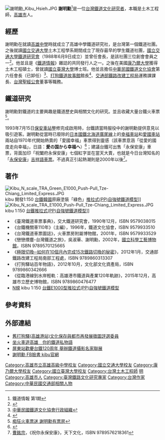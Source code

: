 {{citation style|time=2012-03-15T06:19:25+00:00}}
[[File:謝明勳_Kibu_Hsieh.JPG|thumb]]
'''謝明勳'''{{BD|1969年|||}}<ref>鐵道情報 第1期</ref>是一位[[台灣|台灣]][[鐵道迷|鐵道文化研究者]]，本職是土木工程師，[[高雄市|高雄市]]人。

==經歷==
謝明勳在就讀[[高雄市立高雄高級中學|高雄中學]]時就成立了高雄中學鐵道研究社，是台灣第一個鐵道社團。之後就讀[[國立交通大學|國立交通大學]]土木工程學系期間成立了現存最早的學生鐵道社團，[[國立交通大學鐵道研究會|國立交通大學鐵道研究會]]（1988年6月9日成立）並曾任會長，是該社團三位創會會員之一<ref>{{Cite web |url=http://blog.alumni.nctu.edu.tw/plate/group/web/papermsg.jsp?UI=ncturailwayclub&GI=2423&PI=7827 |title=關於我們─國立交通大學鐵道研究會 |access-date=2012-03-13 |archive-date=2012-07-07 |archive-url=https://archive.is/20120707132436/http://blog.alumni.nctu.edu.tw/plate/group/web/papermsg.jsp?UI=ncturailwayclub&GI=2423&PI=7827 |dead-url=yes }}</ref>。他並且是《[[鐵道情報|鐵道情報]]》雜誌的共同發行人之一。之後在美國[[康乃爾大學|康乃爾大學]]獲得土木工程碩士，曾就讀[[國立臺灣大學|國立臺灣大學]]博士班。他並且擔任[[中華民國鐵道文化協會|中華民國鐵道文化協會]]第六任會長（已卸任）<ref>[http://railway.tw/?page_id=6 中華民國鐵道文化協會行政組織]</ref>、[[高雄港車站|打狗鐵道故事館]]館長<ref>{{Cite web |url=http://www.libertytimes.com.tw/2011/new/jan/25/today-south14-2.htm |title=故事館長謝明勳 追火車長大 |accessdate=2012-03-13 |archive-date=2014-03-05 |archive-url=https://web.archive.org/web/20140305142522/http://www.libertytimes.com.tw/2011/new/jan/25/today-south14-2.htm |dead-url=no }}</ref>、[[交通部鐵路改建工程局|交通部鐵路改建工程局]]運務課課長、[[台灣聖經公會|台灣聖經公會]]董事等職務。

==鐵道研究==
謝明勳對鐵道的主要興趣是鐵道歷史與相關文化的研究。並且收藏大量台鐵火車票<ref>[http://www.newtaiwan.com.tw/bulletinview.jsp?bulletinid=7018 痴狂火車票迷 謝明勳有票房]{{Dead link|date=2018年7月 |bot=InternetArchiveBot |fix-attempted=yes }}</ref>。

1993年7月15日[[保安車站|保安車站]]整修完成啟用時，台鐵請當時服役中的謝明勳提供意見以吸引遊客。謝明勳從當時已廢除的[[日本國有鐵道|日本國鐵]][[北海道|北海道]][[廣尾線|廣尾線]]上的[[幸福車站_(北海道)|幸福車站]]和[[愛國車站|愛國車站]]兩站自1970年代開始熱賣的「愛國幸福」車票得到靈感（該車票意涵「從愛的國度走向幸福」，日語：'''愛の国から幸福へ'''）<ref>{{Cite web |url=http://99go.chinatimes.com/news-2-339.htm |title=火車凸台灣一圈 悠遊慢活一下 |access-date=2012-03-13 |archive-date=2010-02-25 |archive-url=https://web.archive.org/web/20100225030815/http://99go.chinatimes.com/news-2-339.htm |dead-url=yes }}</ref>；建議台鐵可出售「永保安康」車票，背面加印「祝闔府永保安康」七個紅字並在當天大賣，也就是今日台灣知名的「[[永保安康|永保安康]]」[[吉祥語車票|吉祥語車票]]。不過真正引起熱潮則是2000年以後<ref>[[曹銘宗|曹銘宗]]，《祝你永保安康》，天下文化，ISBN 9789576218361</ref>。

==著作==
[[File:Kibu_N_scale_TRA_Green_E1000_Push-Pull_Tze-Chiang_Limited_Express.JPG|thumb]] kibu 開發1:150 [[台鐵|台鐵]][[韓國|韓國]]原廠塗裝「綠色」[[推拉式自強號|推拉式(PP)自強號]][[鐵道模型|鐵道模型]]]]
[[File:Kibu_N_scale_TRA_E1000_Push-Pull_Tze-Chiang_Limited_Express.JPG|thumb]] kibu 1:150 [[台鐵|台鐵]][[推拉式自強號|推拉式(PP)自強號]][[鐵道模型|鐵道模型]]]]
*《臺灣鐵道車票事典》，交大鐵道研究會，1990年12月，ISBN 9579038015
*《台鐵機關車110年》（主編），1996年，鐵道文化協會，ISBN 9579933510
*《台灣鐵道車票圖誌》，火車票房附屬博物館，2001年，ISBN 9579933529
*《戀戀煙塵-台灣鐵道之旅》，吳淑華、謝明勳，2002年，[[國立科學工藝博物館|國立科學工藝博物館]]，ISBN 9789570125665
*《[https://www.rrb.gov.tw/upload/documents/pubGov/極限切換.pdf 極限切換─如何在10個月內完成15次鐵路切換的秘密]》，2012年1月，交通部鐵路改建工程局南部工程處，ISBN 9789860313307
*《打狗驛站百年物語》，2012年10月，文化部文化資產局，ISBN 9789860342666
*《從臨港線到水岸輕軌：高雄港市鐵道與產業120年軌跡》，2015年12月，高雄市立歷史博物館，ISBN 9789860476477
* [[N規|N規]] kibu 1:150 [[台鐵|台鐵]][[E1000型推拉式電車|E1000型推拉式(PP)自強號]][[鐵道模型|鐵道模型]]

==參考資料==
<references/>

==外部連結==
* [http://dagouyi.kcg.gov.tw/jury1.asp 舊打狗驛(高雄港站)文化保存與都市再發展徵圖評選委員]{{dead link|date=2018年4月 |bot=InternetArchiveBot |fix-attempted=yes }}
* [https://web.archive.org/web/20131202231727/http://kcginfo.kcg.gov.tw/Publish_Content.aspx?n=3D7C9BFC4F86BF4A&sms=FB76F1E6517A12DC&s=C1F543A6F47BEACD&chapt=617&sort=1 坐火車遊高雄　你的鐵道私物語]
* [http://www.howone.com.tw/railway/news.php?uid=12&id=5682 屏東站歡慶台鐵120周年 舉辦鐵道攝影名家聯展]{{dead link|date=2018年4月 |bot=InternetArchiveBot |fix-attempted=yes }}
* [https://www.facebook.com/kibu.hsieh 謝明勳 FB臉書 kibu官網]{{dead link|date=2018年4月 |bot=InternetArchiveBot |fix-attempted=yes }}

[[Category:高雄市立高雄高級中學校友|Category:高雄市立高雄高級中學校友]]
[[Category:國立交通大學校友|Category:國立交通大學校友]]
[[Category:康乃爾大學校友|Category:康乃爾大學校友]]
[[Category:國立臺灣大學校友|Category:國立臺灣大學校友]]
[[Category:台灣土木工程師|Category:台灣土木工程師]]
[[Category:謝姓|明]]
[[Category:高雄市人|Category:高雄市人]]
[[Category:臺灣鐵路文化研究專家|Category:臺灣鐵路文化研究專家]]
[[Category:台灣作家|Category:台灣作家]]
[[Category:中華民國交通部相關人物|Category:中華民國交通部相關人物]]